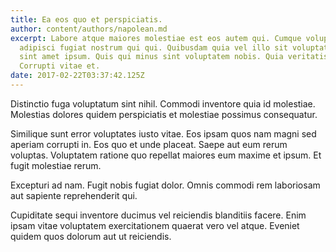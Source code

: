 ```yaml
---
title: Ea eos quo et perspiciatis.
author: content/authors/napolean.md
excerpt: Labore atque maiores molestiae est eos autem qui. Cumque voluptatem
  adipisci fugiat nostrum qui qui. Quibusdam quia vel illo sit voluptates sit
  sint amet ipsum. Quis qui minus sint voluptatem nobis. Quia veritatis libero.
  Corrupti vitae et.
date: 2017-02-22T03:37:42.125Z
---
```

Distinctio fuga voluptatum sint nihil. Commodi inventore quia id molestiae. Molestias dolores quidem perspiciatis et molestiae possimus consequatur.
 Similique sunt error voluptates iusto vitae. Eos ipsam quos nam magni sed aperiam corrupti in. Eos quo et unde placeat. Saepe aut eum rerum voluptas. Voluptatem ratione quo repellat maiores eum maxime et ipsum. Et fugit molestiae rerum.
 Excepturi ad nam. Fugit nobis fugiat dolor. Omnis commodi rem laboriosam aut sapiente reprehenderit qui.
 Cupiditate sequi inventore ducimus vel reiciendis blanditiis facere. Enim ipsam vitae voluptatem exercitationem quaerat vero vel atque. Eveniet quidem quos dolorum aut ut reiciendis.